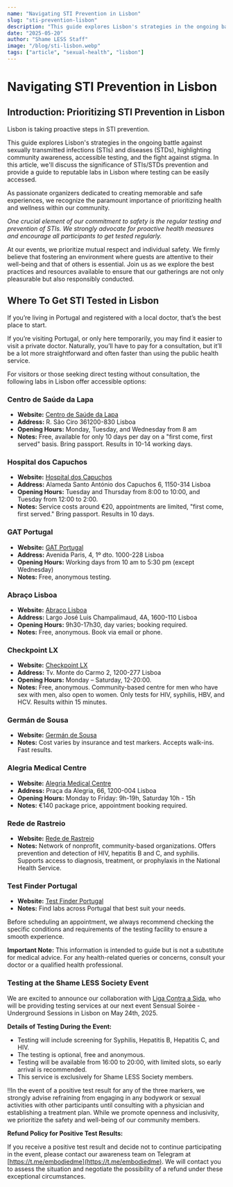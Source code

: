 ```yaml
---
name: "Navigating STI Prevention in Lisbon"
slug: "sti-prevention-lisbon"
description: "This guide explores Lisbon's strategies in the ongoing battle against sexually transmitted infections (STIs) and diseases (STDs)."
date: "2025-05-20"
author: "Shame LESS Staff"
image: "/blog/sti-lisbon.webp"
tags: ["article", "sexual-health", "lisbon"]
---
```


# Navigating STI Prevention in Lisbon

## Introduction: Prioritizing STI Prevention in Lisbon

Lisbon is taking proactive steps in STI prevention.

This guide explores Lisbon's strategies in the ongoing battle against sexually transmitted infections (STIs) and diseases (STDs), highlighting community awareness, accessible testing, and the fight against stigma. In this article, we'll discuss the significance of STIs/STDs prevention and provide a guide to reputable labs in Lisbon where testing can be easily accessed.

As passionate organizers dedicated to creating memorable and safe experiences, we recognize the paramount importance of prioritizing health and wellness within our community.

*One crucial element of our commitment to safety is the regular testing and prevention of STIs. We strongly advocate for proactive health measures and encourage all participants to get tested regularly.*

At our events, we prioritize mutual respect and individual safety. We firmly believe that fostering an environment where guests are attentive to their well-being and that of others is essential. Join us as we explore the best practices and resources available to ensure that our gatherings are not only pleasurable but also responsibly conducted.

## Where To Get STI Tested in Lisbon

If you’re living in Portugal and registered with a local doctor, that’s the best place to start.

If you’re visiting Portugal, or only here temporarily, you may find it easier to visit a private doctor. Naturally, you’ll have to pay for a consultation, but it’ll be a lot more straightforward and often faster than using the public health service.

For visitors or those seeking direct testing without consultation, the following labs in Lisbon offer accessible options:

### Centro de Saúde da Lapa
- **Website:** [Centro de Saúde da Lapa](https://centrosdesaude.pt/centro/centro-de-saude-da-lapa)
- **Address:** R. São Ciro 361200-830 Lisboa
- **Opening Hours:** Monday, Tuesday, and Wednesday from 8 am
- **Notes:** Free, available for only 10 days per day on a "first come, first served" basis. Bring passport. Results in 10-14 working days.

### Hospital dos Capuchos
- **Website:** [Hospital dos Capuchos](https://www.chlc.min-saude.pt/hospital-dos-capuchos/)
- **Address:** Alameda Santo António dos Capuchos 6, 1150-314 Lisboa
- **Opening Hours:** Tuesday and Thursday from 8:00 to 10:00, and Tuesday from 12:00 to 2:00.
- **Notes:** Service costs around €20, appointments are limited, "first come, first served." Bring passport. Results in 10 days.

### GAT Portugal
- **Website:** [GAT Portugal](https://www.gatportugal.org/)
- **Address:** Avenida Paris, 4, 1º dto. 1000-228 Lisboa
- **Opening Hours:** Working days from 10 am to 5:30 pm (except Wednesday)
- **Notes:** Free, anonymous testing.

### Abraço Lisboa
- **Website:** [Abraço Lisboa](https://abraco.pt/o-que-fazemos/testes-rapidos/)
- **Address:** Largo José Luis Champalimaud, 4A, 1600-110 Lisboa
- **Opening Hours:** 9h30-17h30, day varies; booking required.
- **Notes:** Free, anonymous. Book via email or phone.

### Checkpoint LX
- **Website:** [Checkpoint LX](https://www.checkpointlx.com/checkpointlx)
- **Address:** Tv. Monte do Carmo 2, 1200-277 Lisboa
- **Opening Hours:** Monday – Saturday, 12-20:00.
- **Notes:** Free, anonymous. Community-based centre for men who have sex with men, also open to women. Only tests for HIV, syphilis, HBV, and HCV. Results within 15 minutes.

### Germán de Sousa
- **Website:** [Germán de Sousa](https://www.germanodesousa.com/areas-clinicas/infeccoes-sexualmente-transmissiveis/)
- **Notes:** Cost varies by insurance and test markers. Accepts walk-ins. Fast results.

### Alegria Medical Centre
- **Website:** [Alegria Medical Centre](https://www.alegriamed.com/en/std-and-sti/)
- **Address:** Praça da Alegria, 66, 1200-004 Lisboa
- **Opening Hours:** Monday to Friday: 9h-19h, Saturday 10h - 15h
- **Notes:** €140 package price, appointment booking required.

### Rede de Rastreio
- **Website:** [Rede de Rastreio](http://www.redederastreio.pt/organizacoesparticipantes)
- **Notes:** Network of nonprofit, community-based organizations. Offers prevention and detection of HIV, hepatitis B and C, and syphilis. Supports access to diagnosis, treatment, or prophylaxis in the National Health Service.

### Test Finder Portugal
- **Website:** [Test Finder Portugal](https://www.testfinder.info/?city=lisboa&country=Portugal&sti=True)
- **Notes:** Find labs across Portugal that best suit your needs.

Before scheduling an appointment, we always recommend checking the specific conditions and requirements of the testing facility to ensure a smooth experience.

**Important Note:** This information is intended to guide but is not a substitute for medical advice. For any health-related queries or concerns, consult your doctor or a qualified health professional.

### **Testing at the Shame LESS Society Event**

We are excited to announce our collaboration with [Liga Contra a Sida](https://ligacontrasida.org/), who will be providing testing services at our next event Sensual Soirée - Underground Sessions in Lisbon on May 24th, 2025.

**Details of Testing During the Event:**

- Testing will include screening for Syphilis, Hepatitis B, Hepatitis C, and HIV.
- The testing is optional, free and anonymous.
- Testing will be available from 16:00 to 20:00, with limited slots, so early arrival is recommended.
- This service is exclusively for Shame LESS Society members.

‼️In the event of a positive test result for any of the three markers, we strongly advise refraining from engaging in any bodywork or sexual activities with other participants until consulting with a physician and establishing a treatment plan. While we promote openness and inclusivity, we prioritize the safety and well-being of our community members.

**Refund Policy for Positive Test Results:**

If you receive a positive test result and decide not to continue participating in the event, please contact our awareness team on Telegram at [https://t.me/embodiedme](https://t.me/embodiedme). We will contact you to assess the situation and negotiate the possibility of a refund under these exceptional circumstances.
